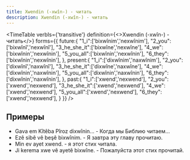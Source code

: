 ---
title: Xwendin (-xwîn-) - читать
description: Xwendin (-xwîn-) - читать
---


<TimeTable
    verbIs={'transitive'}
    definition={<>Xwendin (-xwîn-) - <Vt/> читать</>}
    forms={{
        future:{
            "1_i":['bixwînim','nexwînim'],
            "2_you":['bixwînî','nexwînî'],
            "3_he_she_it":['bixwîne','nexwîne'],
            "4_we":['bixwînin','nexwînin'],
            "5_you_all":['bixwînin','nexwînin'],
            "6_they":['bixwînin','nexwînin'],
        },
        present:{
            "1_i":['dixwînim','naxwînim'],
            "2_you":['dixwînî','naxwînî'],
            "3_he_she_it":['dixwîne','naxwîne'],
            "4_we":['dixwînin','naxwînin'],
            "5_you_all":['dixwînin','naxwînin'],
            "6_they":['dixwînin','naxwînin'],
        },
        past:{
            "1_i":['xwend','nexwend'],
            "2_you":['xwend','nexwend'],
            "3_he_she_it":['xwend','nexwend'],
            "4_we":['xwend','nexwend'],
            "5_you_all":['xwend','nexwend'],
            "6_they":['xwend','nexwend'],
        }
    }}
/>

## Примеры

* Gava em Kîtêba Pîroz dixwînin... - Когда мы Библию читаем...
* Ezê sibê vê beşê bixwînim. - Я завтра эту главу прочитаю.
* Min ev ayet xwend. - я этот стих читала.
* Ji kerema xwe vê ayetê bixwîne. - Пожалуйста этот стих прочитай.